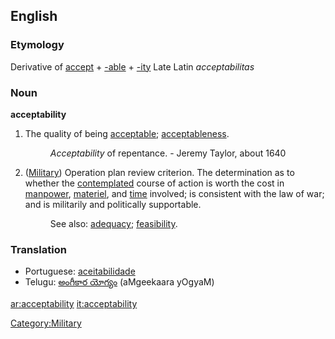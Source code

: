 ==English==

===Etymology===
Derivative of [[accept]] + [[-able]] + [[-ity]]
Late Latin ''acceptabilitas''

===Noun===
'''acceptability'''

# The quality of being [[acceptable]]; [[acceptableness]].
#:''Acceptability'' of repentance. -  Jeremy Taylor, about 1640
# ([[Military]]) Operation plan review criterion. The determination as to whether the [[contemplated]] course of action is worth the cost in [[manpower]], [[materiel]], and [[time]] involved; is consistent with the law of war; and is militarily and politically supportable.
#: See also: [[adequacy]]; [[feasibility]].

[[Category:Military]]

===Translation===
*Portuguese: [[aceitabilidade]]
*Telugu: [[అంగీకార యోగ్యం]] (aMgeekaara yOgyaM)

[[ar:acceptability]]
[[it:acceptability]]